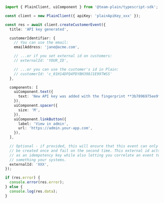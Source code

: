 ```ts
import { PlainClient, uiComponent } from '@team-plain/typescript-sdk';

const client = new PlainClient({ apiKey: 'plainApiKey_xxx' });

const res = await client.createCustomerEvent({
  title: 'API key generated',

  customerIdentifier: {
    // You can use the email:
    emailAddress: 'jane@acme.com',

    // ...or if you set external id on customers:
    // externalId: 'YOUR_ID',

    // ...or you can use the customer's id in Plain:
    // customerId: 'c_01H14DFQ4PDYBH398J1E99TWSS'
  },

  components: [
    uiComponent.text({
      text: 'New API key was added with the fingerprint **3b7896975ee9fd15eeb7** with 4 associated roles.',
    }),
    uiComponent.spacer({
      size: 'M',
    }),
    uiComponent.linkButton({
      label: 'View in admin',
      url: 'https://admin.your-app.com',
    }),
  ],

  // Optional - if provided, this will ensure that this event can only
  // be created once and fail on the second time. This external id acts
  // as an idempotency key while also letting you correlate an event to
  // something your systems.
  externalId: 'XXX',
});

if (res.error) {
  console.error(res.error);
} else {
  console.log(res.data);
}
```
